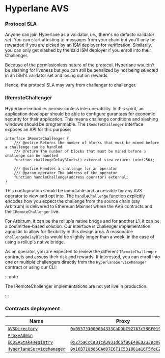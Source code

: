 # Hyperlane AVS

### Protocol SLA

Anyone can join Hyperlane as a validator, i.e., there's no defacto validator set. You can start attesting to messages from your chain but you'll only be rewarded if you are picked by an ISM deployer for verification. Similarily, you can only get slashed by the said ISM deployer if you enroll into their Challenger.

Because of the permissionless nature of the protocol, Hyperlane wouldn't be slashing for liveness but you can still be penalized by not being selected in an ISM's validator set and losing out on rewards.

Hence, the protocol SLA may vary from challenger to challenger.

### IRemoteChallenger

Hyperlane embodies permissionless interoperability. In this spirit, an application developer should be able to configure gurantees for economic security for their application. This means challenge conditions and slashing windows should be programmable.
The `IRemoteChallenger` interface exposes an API for this purpose:

```solidity
interface IRemoteChallenger {
    /// @notice Returns the number of blocks that must be mined before a challenge can be handled
    /// @return The number of blocks that must be mined before a challenge can be handled
    function challengeDelayBlocks() external view returns (uint256);

    /// @notice Handles a challenge for an operator
    /// @param operator The address of the operator
    function handleChallenge(address operator) external;
}
```

This configuration should be immutable and accessible for any AVS operator to view and opt into. The `handleChallenge` function explicitly encodes how you expect the challenge from the source chain (say Arbitrum) is delivered to Ethereum Mainnet where the AVS contracts and the `IRemoteChallenger` live.

For Arbitrum, it can be the rollup's native bridge and for another L1, it can be a committee-based solution. Our interface is challenger implementation agnostic to allow for flexibility in this design area. A reasonable `challengeDelayBlocks` would be slightly longer than a week, in the case of using a rollup's native bridge.

As an operator, you are expected to review the different `IRemoteChallenger` contracts and assess their risk and rewards. If interested, you can enroll into one or multiple challengers directly from the `HyperlaneServiceManager` contract or using our CLI:

:::note

The IRemoteChallenger implementations are not yet live in production.

:::

### Contracts deployment

| Name                                                                                                                                                                              | Proxy                                                                                                                           | Implementation                                                                                                                  |
| --------------------------------------------------------------------------------------------------------------------------------------------------------------------------------- | ------------------------------------------------------------------------------------------------------------------------------- | ------------------------------------------------------------------------------------------------------------------------------- |
| [`AVSDirectory`](https://github.com/Layr-Labs/eigenlayer-contracts/blob/testnet-holesky/src/contracts/core/AVSDirectory.sol)                                                      | [`0x055733000064333CaDDbC92763c58BF0192fFeBf`](https://holesky.etherscan.io/address/0x055733000064333CaDDbC92763c58BF0192fFeBf) | [`0xEF5BA995Bc7722fd1e163edF8Dc09375de3d3e3a`](https://holesky.etherscan.io/address/0xEF5BA995Bc7722fd1e163edF8Dc09375de3d3e3a) |
| [`ProxyAdmin`](https://github.com/OpenZeppelin/openzeppelin-contracts/blob/master/contracts/proxy/transparent/ProxyAdmin.sol)                                                     |                                                                                                                                 | [`0x6e7b29cb2a7617405b4d30c6f84bbd51b4bb4be8`](https://holesky.etherscan.io/address/0x1784be6401339fc0fedf7e9379409f5c1bfe9dda) |
| [`ECDSAStakeRegistry`](https://github.com/hyperlane-xyz/hyperlane-monorepo/blob/f0df1a4cd1a9a6ec2e01b106941a2d4e42e5ba18/solidity/contracts/avs/ECDSAStakeRegistry.sol)           | [`0x275aCcCa81cAD931dC6fB6E49ED233Bc99Bed4A7`](https://holesky.etherscan.io/address/0x275aCcCa81cAD931dC6fB6E49ED233Bc99Bed4A7) | [`0xfc6e546510dc9d76057f1f76633fcffc188cb213`](https://holesky.etherscan.io/address/0xfc6e546510dc9d76057f1f76633fcffc188cb213) |
| [`HyperlaneServiceManager`](https://github.com/hyperlane-xyz/hyperlane-monorepo/blob/f0df1a4cd1a9a6ec2e01b106941a2d4e42e5ba18/solidity/contracts/avs/HyperlaneServiceManager.sol) | [`0x16B710b86CAd07E6F1C531861a16F5feC29dba37`](https://holesky.etherscan.io/address/0x16B710b86CAd07E6F1C531861a16F5feC29dba37) | [`0xeb6f11189197223c656807a83b0dd374f9a6df44`](https://holesky.etherscan.io/address/0xeb6f11189197223c656807a83b0dd374f9a6df44) |
